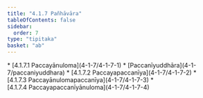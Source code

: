 ```yaml
---
title: "4.1.7 Pañhāvāra"
tableOfContents: false
sidebar:
  order: 7
type: "tipitaka"
basket: "ab"
---
```



<DynamicBreadcrumb />



<TableOfContents>
* [4.1.7.1 Paccayānuloma](4-1-7/4-1-7-1)
* [Paccanīyuddhāra](4-1-7/paccaniyuddhara)
* [4.1.7.2 Paccayapaccanīya](4-1-7/4-1-7-2)
* [4.1.7.3 Paccayānulomapaccanīya](4-1-7/4-1-7-3)
* [4.1.7.4 Paccayapaccanīyānuloma](4-1-7/4-1-7-4)
</TableOfContents>